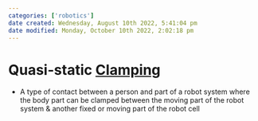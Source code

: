 ```yaml
---
categories: ['robotics']
date created: Wednesday, August 10th 2022, 5:41:04 pm
date modified: Monday, October 10th 2022, 2:02:18 pm
---
```


# Quasi-static [Clamping](Clamping.qmd)
- A type of contact between a person and part of a robot system where the body part can be clamped between the moving part of the robot system & another fixed or moving part of the robot cell




